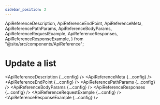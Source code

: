 ```yaml
---
sidebar_position: 2
---
```


  ApiReferenceDescription,
  ApiReferenceEndPoint,
  ApiReferenceMeta,
  ApiReferencePathParams,
  ApiReferenceBodyParams,
  ApiReferenceRequestExample,
  ApiReferenceResponses,
  ApiReferenceResponseExample,
} from "@site/src/components/ApiReference";

# Update a list

<ApiReferenceDescription {...config} />
<ApiReferenceMeta {...config} />
<ApiReferenceEndPoint {...config} />
<ApiReferencePathParams {...config} />
<ApiReferenceBodyParams {...config} />
<ApiReferenceResponses {...config} />
<ApiReferenceRequestExample {...config} />
<ApiReferenceResponseExample {...config} />
